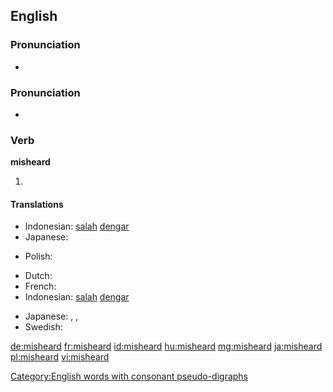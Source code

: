 ==English==

===Pronunciation===
* {{audio|en-us-misheard.ogg|Audio (US)|lang=en}}

===Pronunciation===
* {{IPA|/ˈmɪshɜɹd/|lang=en}}

===Verb===
'''misheard'''

# {{en-past of|mishear}}

====Translations====
{{trans-top|Past tense of mishear}}
* Indonesian: [[salah]] [[dengar]]
* Japanese: {{t|ja|聞き間違った|tr=[[ききまちがった]], kiki-machigatta}}
{{trans-mid}}
* Polish: {{t|pl|przesłyszeć się}}
{{trans-bottom}}
{{trans-top|Past participle of mishear}}
* Dutch: {{t|nl|misverstaan}}
* French: {{t+|fr|malentendu}}
* Indonesian: [[salah]] [[dengar]]
{{trans-mid}}
* Japanese: {{t|ja|聞き間違った|tr=[[ききまちがった]], kiki-machigatta}}, {{t|ja|聞き間違われる|tr=[[ききまちがわれる]], kiki-machigawareru}}, {{t|ja|聞き間違われた|tr=[[ききまちがわれた]], kiki-machigawareta}}
* Swedish: {{t|sv|missuppfattad}}
{{trans-bottom}}

[[Category:English words with consonant pseudo-digraphs]]

[[de:misheard]]
[[fr:misheard]]
[[id:misheard]]
[[hu:misheard]]
[[mg:misheard]]
[[ja:misheard]]
[[pl:misheard]]
[[vi:misheard]]